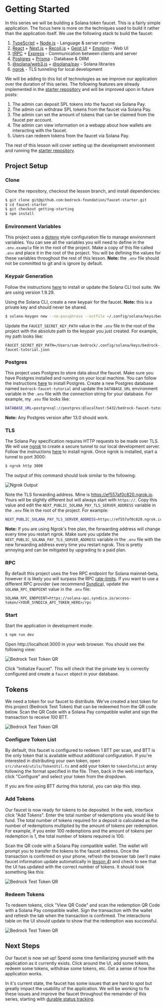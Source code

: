 
# Getting Started

<IncompleteCallout />

In this series we will be building a Solana token faucet. This is a fairly simple application. The focus here is more on the techniques used to build it rather than the application itself. We use the following stack to build the faucet:
1. [TypeScript](https://github.com/microsoft/TypeScript) + [Node.js](https://nodejs.org/en/) - Language & server runtime
2. [React](https://reactjs.org/) + [Next.js](https://nextjs.org/) + [Recoil.js](https://recoiljs.org/) + [Geist UI](https://geist-ui.dev/en-us) + [Emotion](https://emotion.sh/docs/@emotion/styled) - Web UI
3. [tRPC](https://trpc.io/) + [Express](https://expressjs.com/) - Communication between clients and server
4. [Postgres](https://github.com/postgres/postgres) + [Prisma](https://www.prisma.io/) - Database & ORM
5. [@solana/web3.js](https://github.com/solana-labs/solana-web3.js/) + [@solana/pay](https://github.com/solana-labs/solana-pay) - Solana libraries
7. [ngrok](https://ngrok.com/) - TLS tunneling for local development

We will be adding to this list of technologies as we improve our application over the duration of this series. The following features are already implemented in the [starter repository](https://github.com/bedrock-foundation/faucet-starter) and will be improved upon in future posts:


1. The admin can deposit SPL tokens into the faucet via Solana Pay.
2. The admin can withdraw SPL tokens from the faucet via Solana Pay.
3. The admin can set the amount of tokens that can be claimed from the faucet per account.
4. The admin can view information on a webapp about how wallets are interacting with the faucet.
5. Users can redeem tokens from the faucet via Solana Pay.

The rest of this lesson will cover setting up the development environment and running the [starter repository](https://github.com/bedrock-foundation/faucet-starter).

## Project Setup

### Clone

Clone the repository, checkout the lesson branch, and install dependencies:
 ```bash
 $ git clone git@github.com:bedrock-foundation/faucet-starter.git
 $ cd faucet-starter
 $ git checkout getting-starting
 $ npm install
 ```

 ### Environment Variables
 This project uses a [dotenv](https://nextjs.org/docs/basic-features/environment-variables) style configuration file to manage environment variables. You can see all the variables you will need to define in the `.env.example` file in the root of the project. Make a copy of this file called `.env` and place it in the root of the project. You will be defining the values for these variables throughout the rest of this lesson. **Note:** the `.env` file should not be committed to git and is ignore by default.
 

 ### Keypair Generation
Follow the instructions [here](https://docs.solana.com/cli/install-solana-cli-tools) to install or update the Solana CLI tool suite. We are using version 1.9.29.

Using the Solana CLI, create a new keypair for the faucet. **Note:** this is a private key and should never be shared.
 ```bash
 $ solana-keygen new --no-passphrase --outfile ~/.config/solana/keys/bedrock-faucet-tutorial.json
 ```
Update the `FAUCET_SECRET_KEY_PATH` value in the `.env` file in the root of the project with the absolute path to the keypair you just created. For example, my path looks like:
 ``` 
 FAUCET_SECRET_KEY_PATH=/Users/sam-bedrock/.config/solana/keys/bedrock-faucet-tutorial.json
 ```

 ### Postgres

 This project uses Postgres to store data about the faucet. Make sure you have Postgres installed and running on your local machine. You can follow the instructions [here](https://www.postgresql.org/download/) to install Postgres. 
 Create a new Postgres database named `bedrock-faucet-tutorial` and update the `DATABASE_URL` 
 environment variable in the `.env` file with the connection string for your database. For example, my `.env` file looks like:

 ```bash
 DATABASE_URL=postgresql://postgres:@localhost:5432/bedrock-faucet-tutorial
 ```

 **Note:** Any Postgres version after 13.0 should work. 

 ### TLS

 The Solana Pay specification requires HTTP requests to be made over TLS. We will use [ngrok](https://ngrok.com/) to create a secure tunnel to our local development server. Follow the instructions [here](https://ngrok.com/download) to install ngrok. Once ngrok is installed, start a tunnel to port 3000: 

 ```bash
 $ ngrok http 3000
 ```

 The output of this command should look similar to the following:

![Ngrok Output](../../../public/images/2-getting-started/start-ngrok.png)

Note the TLS forwarding address. Mine is https://ef557af0c820.ngrok.io. Yours will be slightly different but will always start with `https://`. Copy this value and edit the `NEXT_PUBLIC_SOLANA_PAY_TLS_SERVER_ADDRESS` variable in the `.env` file in the root of the project. For example:

```bash
NEXT_PUBLIC_SOLANA_PAY_TLS_SERVER_ADDRESS=https://ef557af0c820.ngrok.io
```

**Note:** If you are using Ngrok's free plan, the forwarding address will change every time you restart ngrok. Make sure you update the `NEXT_PUBLIC_SOLANA_PAY_TLS_SERVER_ADDRESS` variable in the `.env` file with the new forwarding address every time you restart ngrok. This is pretty annoying and can be mitigated by upgrading to a paid plan.

 ### RPC

By default this project uses the free RPC endpoint for Solana mainnet-beta, however it is likely you will surpass the RPC 
[rate-limits](https://docs.solana.com/cluster/rpc-endpoints#mainnet-beta). If you want to use a different RPC provider (we recommend [Syndica](https://syndica.io/)), 
update the `SOLANA_RPC_ENDPOINT` value in the `.env` file:

 ``` 
 SOLANA_RPC_ENDPOINT=https://solana-api.syndica.io/access-token/<YOUR_SYNDICA_API_TOKEN_HERE>/rpc
 ```

 ### Start

 Start the application in development mode:
 ```bash
 $ npm run dev
 ```
 Open http://localhost:3000 in your web browser. You should see the following view:

 ![Bedrock Test Token QR](../../../public/images/2-getting-started/initialize-faucet.png)

 Click "Initialize Faucet". This will check that the private key is correctly configured and create a `faucet` object in your database.


## Tokens

We need a token for our faucet to distribute. We've created a test token for this project (Bedrock Test Token) that can be redeemed 
from the QR code below. Scan the QR Code with a Solana Pay compatible wallet and sign the transaction to receive 100 BTT.

![Bedrock Test Token QR](../../../public/images/2-getting-started/test-token-qr.png)

### Configure Token List

By default, this faucet is configured to redeem 1 BTT per scan, and BTT is the only token that is available without additional configuration. 
If you're interested in distributing your own token, open `src/shared/utils/TokenUtil.ts` and add your token to `tokenInfoList` array 
following the format specified in the file. Then, back in the web interface, click "Configure" and select your token from the dropdown.

If you are fine using BTT during this tutorial, you can skip this step.

### Add Tokens
Our faucet is now ready for tokens to be deposited. In the web, interface click "Add Tokens". Enter the total number of redemptions 
you would like to fund. The total number of tokens required for a deposit is calculated as the number of redemptions multiplied by the amount of tokens per redemption.
 For example, if you enter 100 redemptions and the amount of tokens per redemption is 1, the total number of tokens required is 100. 

Scan the QR code with a Solana Pay compatible wallet. The wallet will prompt you to transfer the tokens 
to the faucet address. Once the transaction is confirmed on your phone, refresh the browser tab (we'll make faucet information update automatically in 
[lesson 4](/solana-pay/real-time-updates)) and check to see that the UI has updated with the correct number of tokens. It should look 
something like this:

![Bedrock Test Token QR](../../../public/images/2-getting-started/add-tokens.png)

### Redeem Tokens

To redeem tokens, click "View QR Code" and scan the redemption QR Code with a Solana Pay compatible wallet. Sign the transaction with the wallet and 
refresh the tab when the transaction is confirmed. The interactions table on the UI should update to show that the redemption was successful.

![Bedrock Test Token QR](../../../public/images/2-getting-started/first-redemption.png)


## Next Steps

Our faucet is now set up! Spend some time familiarizing yourself with the application as it currently exists. 
Click around the UI, add some tokens, redeem some tokens, withdraw some tokens, etc. Get a sense of how the application works.

In it's current state, the faucet has some issues that are hard to spot but greatly impact the usability of the application. We will be
working to fix these issues and improve the faucet throughout the remainder of this series, starting with [durable status tracking](/solana-pay/durable-tracking).